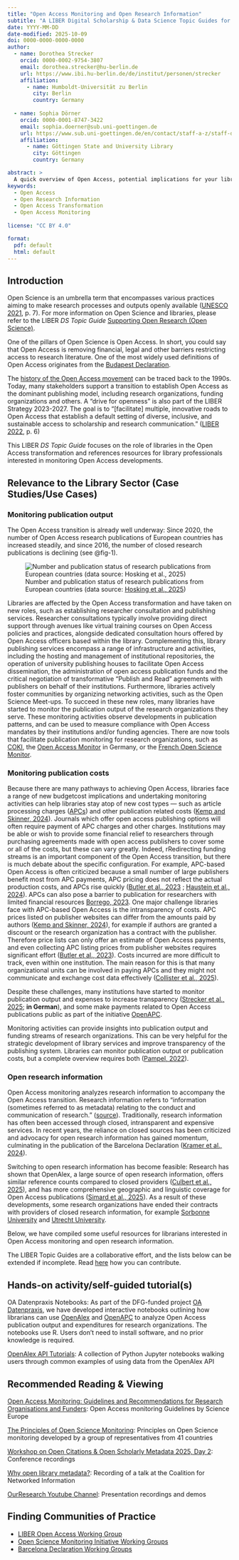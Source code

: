 ```yaml
---
title: "Open Access Monitoring and Open Research Information"
subtitle: "A LIBER Digital Scholarship & Data Science Topic Guides for Library Professionals"
date: YYYY-MM-DD
date-modified: 2025-10-09
doi: 0000-0000-0000-0000
author:
  - name: Dorothea Strecker
    orcid: 0000-0002-9754-3807
    email: dorothea.strecker@hu-berlin.de
    url: https://www.ibi.hu-berlin.de/de/institut/personen/strecker
    affiliation: 
      - name: Humboldt-Universität zu Berlin
        city: Berlin
        country: Germany
  
  - name: Sophia Dörner
    orcid: 0000-0001-8747-3422
    email: sophia.doerner@sub.uni-goettingen.de
    url: https://www.sub.uni-goettingen.de/en/contact/staff-a-z/staff-details/person/sophia-doerner/
    affiliation: 
      - name: Göttingen State and University Library
        city: Göttingen
        country: Germany

abstract: >
  A quick overview of Open Access, potential implications for your library, along with some practical advice on how to take steps to monitor the Open Access transformation at your own research organization using open research information.
keywords:
  - Open Access
  - Open Research Information
  - Open Access Transformation
  - Open Access Monitoring
  
license: "CC BY 4.0"

format:
  pdf: default   
  html: default
---
```


## Introduction

Open Science is an umbrella term that encompasses various practices aiming to make research processes and outputs openly available ([UNESCO 2021](https://doi.org/10.54677/MNMH8546), p. 7). For more information on Open Science and libraries, please refer to the LIBER *DS Topic Guide* [Supporting Open Research (Open Science)](https://libereurope.github.io/ds-topic-guides/openresearch.html).

One of the pillars of Open Science is Open Access. In short, you could say that Open Access is removing financial, legal and other barriers restricting access to research literature. One of the most widely used definitions of Open Access originates from the [Budapest Declaration](https://www.budapestopenaccessinitiative.org/read/).

The [history of the Open Access movement](https://open-access.network/en/information/open-access-primers/history-of-the-open-access-movement) can be traced back to the 1990s. Today, many stakeholders support a transition to establish Open Access as the dominant publishing model, including research organizations, funding organizations and others. A “drive for openness” is also part of the LIBER Strategy 2023-2027. The goal is to “[facilitate] multiple, innovative roads to Open Access that establish a default setting of diverse, inclusive, and sustainable access to scholarship and research communication.” ([LIBER 2022](https://libereurope.eu/wp-content/uploads/2022/01/LIBER_STRAT_A5_digital-final-1.pdf), p. 6)

This LIBER *DS Topic Guide* focuses on the role of libraries in the Open Access transformation and references resources for library professionals interested in monitoring Open Access developments.

## Relevance to the Library Sector (Case Studies/Use Cases)

### Monitoring publication output

The Open Access transition is already well underway: Since 2020, the number of Open Access research publications of European countries has increased steadily, and since 2016, the number of closed research publications is declining (see @fig-1).

![Number and publication status of research publications from European countries (data source: [Hosking et al., 2025](https://doi.org/10.5281/zenodo.17083778))](images/){#fig-1}

Libraries are affected by the Open Access transformation and have taken on new roles, such as establishing researcher consultation and publishing services. Researcher consultations typically involve providing direct support through avenues like virtual training courses on Open Access policies and practices, alongside dedicated consultation hours offered by Open Access officers based within the library. Complementing this, library publishing services encompass a range of infrastructure and activities, including the hosting and management of institutional repositories, the operation of university publishing houses to facilitate Open Access dissemination, the administration of open access publication funds and the critical negotiation of transformative "Publish and Read" agreements with publishers on behalf of their institutions. Furthermore, libraries actively foster communities by organizing networking activities, such as the Open Science Meet-ups. To succeed in these new roles, many libraries have started to monitor the publication output of the research organizations they serve. These monitoring activities observe developments in publication patterns, and can be used to measure compliance with Open Access mandates by their institutions and/or funding agencies. There are now tools that facilitate publication monitoring for research organizations, such as [COKI](https://open.coki.ac/about/), the [Open Access Monitor](https://open-access-monitor.de) in Germany, or the [French Open Science Monitor](https://frenchopensciencemonitor.esr.gouv.fr).

### Monitoring publication costs

Because there are many pathways to achieving Open Access, libraries face a range of new budgetcost implications and undertaking monitoring activities can help libraries stay atop of new cost types --- such as article processing charges ([APCs](https://open-access.network/en/information/glossary#c6264)) and other publication related costs ([Kemp and Skinner, 2024](https://doi.org/10.5281/zenodo.14013060)). Journals which offer open access publishing options will often require payment of APC charges and other charges. Institutions may be able or wish to provide some financial relief to researchers through purchasing agreements made with open access publishers to cover some or all of the costs, but these can vary greatly. Indeed, rRedirecting funding streams is an important component of the Open Access transition, but there is much debate about the specific configuration. For example, APC-based Open Access is often criticized because a small number of large publishers benefit most from APC payments, APC pricing does not reflect the actual production costs, and APCs rise quickly ([Butler et al., 2023](https://doi.org/10.1162/qss_a_00272) ; [Haustein et al., 2024](https://doi.org/10.48550/arXiv.2407.16551)). APCs can also pose a barrier to publication for researchers with limited financial resources [Borrego, 2023](https://doi.org/10.1002/leap.1558). One major challenge libraries face with APC-based Open Access is the intransparency of costs. APC prices listed on publisher websites can differ from the amounts paid by authors ([Kemp and Skinner, 2024](https://doi.org/10.5281/zenodo.14013060)), for example if authors are granted a discount or the research organization has a contract with the publisher. Therefore price lists can only offer an estimate of Open Access payments, and even collecting APC listing prices from publisher websites requires significant effort ([Butler et al., 2023](https://doi.org/10.1162/qss_a_00272)). Costs incurred are more difficult to track, even within one institution. The main reason for this is that many organizational units can be involved in paying APCs and they might not communicate and exchange cost data effectively ([Collister et al., 2025](https://doi.org/10.5281/zenodo.15611424)). 

Despite these challenges, many institutions have started to monitor publication output and expenses to increase transparency ([Strecker et al., 2025](https://doi.org/10.1515/bfp-2025-0008); **in German**), and some make payments related to Open Access publications public as part of the initiative [OpenAPC](https://treemaps.openapc.net/page/about.html).

Monitoring activities can provide insights into publication output and funding streams of research organizations. This can be very helpful for the strategic development of library services and improve transparency of the publishing system. Libraries can monitor publication output or publication costs, but a complete overview requires both ([Pampel, 2022](https://doi.org/10.1629/uksg.576)).

### Open research information

Open Access monitoring analyzes research information to accompany the Open Access transition. Research information refers to “information (sometimes referred to as metadata) relating to the conduct and communication of research.” ([source](https://barcelona-declaration.org/definitions/#research-information)). Traditionally, research information has often been accessed through closed, intransparent and expensive services. In recent years, the reliance on closed sources has been criticized and advocacy for open research information has gained momentum, culminating in the publication of the Barcelona Declaration ([Kramer et al., 2024](https://doi.org/10.5281/zenodo.10958522)).

Switching to open research information has become feasible: Research has shown that OpenAlex, a large source of open research information, offers similar reference counts compared to closed providers ([Culbert et al., 2025](https://doi.org/10.1007/s11192-025-05293-3)), and has more comprehensive geographic and linguistic coverage for Open Access publications ([Simard et al., 2025](https://doi.org/10.1162/qss.a.1)). As a result of these developments, some research organizations have ended their contracts with providers of closed research information, for example [Sorbonne University](https://www.sorbonne-universite.fr/en/news/sorbonne-university-unsubscribes-web-science) and [Utrecht University](https://www.uu.nl/en/news/access-to-web-of-science-will-end-on-1-january-2026).

Below, we have compiled some useful resources for librarians interested in Open Access monitoring and open research information.

The LIBER Topic Guides are a collaborative effort, and the lists below can be extended if incomplete. Read [here](https://libereurope.github.io/ds-topic-guides/contributing.html) how you can contribute.


## Hands-on activity/self-guided tutorial(s) 

OA Datenpraxis Notebooks: As part of the DFG-funded project [OA Datenpraxis](https://oa-datenpraxis.de), we have developed interactive notebooks outlining how librarians can use [OpenAlex](https://oa-datenpraxis.de/OpenAlex.html) and [OpenAPC](https://oa-datenpraxis.de/OpenAPC.html) to analyze Open Access publication output and expenditures for research organizations. The notebooks use R. Users don't need to install software, and no prior knowledge is required.

[OpenAlex API Tutorials](https://github.com/ourresearch/openalex-api-tutorials): A collection of Python Jupyter notebooks walking users through common examples of using data from the OpenAlex API


## Recommended Reading & Viewing

[Open Access Monitoring: Guidelines and Recommendations for Research Organisations and Funders](https://doi.org/10.5281/zenodo.4905554): Open Access monitoring Guidelines by Science Europe

[The Principles of Open Science Monitoring](https://doi.org/10.5281/zenodo.15807481): Principles on Open Science monitoring developed by a group of representatives from 41 countries

[Workshop on Open Citations & Open Scholarly Metadata 2025, Day 2](https://www.youtube.com/watch?v=5_6F1453HGY&list=PLJfoW7ub2AkxzLLaXcpJOt5ccSdG24WH2): Conference recordings

[Why open library metadata?](https://www.cni.org/topics/information-access-retrieval/why-open-library-metadata): Recording of a talk at the Coalition for Networked Information

[OurResearch Youtube Channel](https://www.youtube.com/@OurResearch/videos): Presentation recordings and demos


## Finding Communities of Practice

- [LIBER Open Access Working Group](https://libereurope.eu/working-group/open-access-working-group/)
- [Open Science Monitoring Initiative Working Groups](https://open-science-monitoring.org/working-groups/)
- [Barcelona Declaration Working Groups](https://barcelona-declaration.org/working_groups/)
